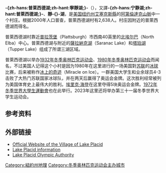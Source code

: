 {{noteTA
|G1=USState
|T=zh-hans:普莱西德湖;zh-hant:寧靜湖;
|1=zh-hans:普莱西德湖;zh-hant:寧靜湖;
|2=zh:普萊西德湖;zh-hans:普莱西德湖;zh-hant:寧靜湖;
}}
{{Infobox settlement
|official_name            =普萊西德湖<br>Lake Placid, New York
|settlement_type          =[[村_(美国)|村]]
|image_skyline            = Lake Placid.jpg|Aerial view of Lake Placid
|imagesize                =
|image_caption            = Lake Placid Lake
|image_flag               =
|image_seal               =
|image_map                = Lakeplacid-ny-map.gif
|mapsize                  = 250px
|map_caption              =
|pushpin_map              = New York
|image_map1               =
|mapsize1                 =
|map_caption1             = Lake rodeo
|subdivision_type         = [[國家|國家]]
|subdivision_name         = {{flagicon|United States}}[[美國|美國]] 
|subdivision_type1        = [[美國行政區劃|州]]
|subdivision_name1        = {{flagicon|New York}}[[紐約州|紐約州]] 
|subdivision_type2        = [[紐約州行政區劃|縣]]
|subdivision_name2        = [[艾塞克斯縣_(紐約州)|艾塞克斯縣]]
|government_footnotes     =
|government_type          =
|leader_title             = Mayor
|leader_name              = Craig H Randall <ref>{{cite web|url=http://lakeplacidvillage.com/board.cfm Lake Placid Village website|title=Village Board Members 2009|year=2009|accessdate=October 3, 2011|archive-url=https://web.archive.org/web/20120425021400/http://lakeplacidvillage.com/board.cfm|archive-date=2012-04-25|dead-url=yes}}</ref>
|leader_title1            =
|leader_name1             =
|established_title        =
|established_date         =
|unit_pref  =  Imperial
|area_footnotes           =
|area_magnitude           =
|area_total_km2           = 3.9
|area_land_km2            = 3.6
|area_water_km2           = 0.4
|area_total_sq_mi         = 1.5
|area_land_sq_mi          = 1.4
|area_water_sq_mi         = 0.1
|population_as_of         = [[United_States_Census,_2000|2000]]
|population_footnotes     =
|population_total         = 2638
|population_density_km2   = 738.7
|population_density_sq_mi = 1913.2
|timezone                 = [[North_American_Eastern_Time_Zone|Eastern (EST)]]
|utc_offset               = -5
|timezone_DST             = EDT
|utc_offset_DST           = -4
|elevation_footnotes      =
|elevation_m              = 549
|elevation_ft             = 1801
|coordinates_display      = inline,title
|coordinates_type         = region:US-NY_type:city(2638)
|latd = 44 |latm = 17 |lats = 08 |latNS = N
|longd = 073 |longm = 59 |longs = 07 |longEW = W
|postal_code_type         = [[ZIP_code|ZIP code]]
|postal_code              = 12946
|area_code                = [[Area_code_518|518]]
|blank_name               = [[Federal_Information_Processing_Standard|FIPS code]]
|blank_info               = 36-40761
|blank1_name              = [[Geographic_Names_Information_System|GNIS]] feature ID
|blank1_info              = 0954931
|website                  =
|footnotes                =
}}
'''-{zh-hans:普莱西德湖;zh-hant:寧靜湖;}-'''（{{lang-en|Lake Placid}}），又譯'''-{zh-hans:宁静湖;zh-hant:普萊西德湖;}-'''、'''靜-{}-湖'''，是[[美国|美国]][[纽约州|纽约州]][[艾塞克斯縣_(紐約州)|艾塞克斯縣]]的[[阿第倫達克山脈|阿第倫達克山脈]]中一个村庄。根据2000年人口普查，普萊西德湖村有2,638人。村庄因附近的普萊西德湖而得名。

普萊西德湖村靠近[[普拉茨堡市_(纽约州)|普拉茨堡]]（Plattsburgh）市西南40英里的[[北埃尔巴_(纽约州)|北埃尔巴]]（North Elba）中心。普萊西德湖与附近的[[薩拉納克湖|薩拉納克湖]]（Saranac Lake）和[[塔珀湖|塔珀湖]]（Tupper Lake）组成了所谓三湖区域。

普萊西德湖以举办[[1932年冬季奥林匹克运动会|1932年冬季奥林匹克运动会]]、[[1980年冬季奥林匹克运动会|1980年冬季奥林匹克运动会]]而闻名，不过美国人记得这个小村是因为1980年在这里进行的一场美国對[[苏联|苏联]]的[[冰球|冰球]]比赛，后来被称作[[冰上的奇迹|冰上的奇迹]]（Miracle on Ice）。一群美国大学生和业余球员4-3击败了大热门苏联国家冰球队，并在两天后赢得了奥运会金牌。这次胜利经常被列为美国体育史上最伟大的胜利。[[埃里克·海登|埃里克·海登]]在这里夺得5块奥运会金牌。[[1972年冬季世界大學生運動會|1972年冬季世界大學生運動會]]也在此举行。2023年这里还将举办第三十一届冬季世界大学生运动会。

== 参考资料 ==
{{Reflist}}

== 外部链接 ==
{{Mapit-US-cityscale|44.285691|-73.985404}}
* [https://web.archive.org/web/20090915185912/http://lakeplacid.com/village/ Official Website of the Village of Lake Placid]
* [https://web.archive.org/web/20091228182119/http://www.lake-placid.ny.us/ Lake Placid information] 
* [http://www.orda.org Lake Placid Olympic Authority] {{Wayback|url=http://www.orda.org/ |date=20201030064422 }}
{{冬季奥运会主办城市}}

{{Authority control}}
[[Category:紐約州地理|Category:紐約州地理]]
[[Category:冬季奥林匹克运动会主办城市|Category:冬季奥林匹克运动会主办城市]]